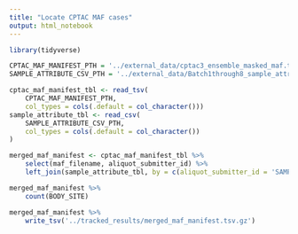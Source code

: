 ```yaml
---
title: "Locate CPTAC MAF cases"
output: html_notebook
---
```


```r
library(tidyverse)
```

```r
CPTAC_MAF_MANIFEST_PTH = '../external_data/cptac3_ensemble_masked_maf.tsv'
SAMPLE_ATTRIBUTE_CSV_PTH = '../external_data/Batch1through8_sample_attributes.csv.gz'
```

```r
cptac_maf_manifest_tbl <- read_tsv(
    CPTAC_MAF_MANIFEST_PTH, 
    col_types = cols(.default = col_character()))
sample_attribute_tbl <- read_csv(
    SAMPLE_ATTRIBUTE_CSV_PTH,
    col_types = cols(.default = col_character())
)
```

```r
merged_maf_manifest <- cptac_maf_manifest_tbl %>%
    select(maf_filename, aliquot_submitter_id) %>%
    left_join(sample_attribute_tbl, by = c(aliquot_submitter_id = 'SAMPLE_ID'))
```

```r
merged_maf_manifest %>%
    count(BODY_SITE)
```

```r
merged_maf_manifest %>%
    write_tsv('../tracked_results/merged_maf_manifest.tsv.gz')
```

